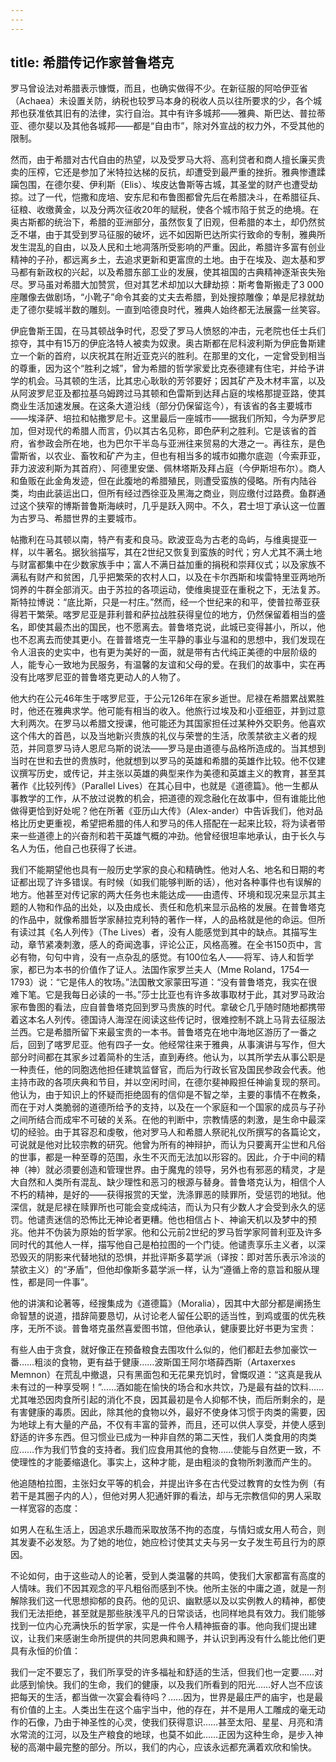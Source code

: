 ```yaml
---
---
---
```

title: 希腊传记作家普鲁塔克
---




罗马曾设法对希腊表示慷慨，而且，也确实做得不少。在新征服的阿哈伊亚省（Achaea）未设置关防，纳税也较罗马本身的税收人员以往所要求的少，各个城邦也获准依其旧有的法律，实行自治。其中有许多城邦——雅典、斯巴达、普拉蒂亚、德尔斐以及其他各城邦——都是“自由市”，除对外宣战的权力外，不受其他的限制。

然而，由于希腊对古代自由的热望，以及受罗马大将、高利贷者和商人擅长廉买贵卖的压榨，它还是参加了米特拉达梯的反抗，却遭受到最严重的挫折。雅典惨遭蹂躏包围，在德尔斐、伊利斯（Elis）、埃皮达鲁斯等古城，其圣堂的财产也遭受劫掠。过了一代，恺撒和庞培、安东尼和布鲁图都曾先后在希腊决斗，在希腊征兵、征粮、收缴黄金，以及分两次征收20年的赋税，使各个城市陷于贫乏的绝境。在奥古斯都的统治下，希腊的亚洲部分，虽然恢复了旧观，但希腊的本土，却仍然贫乏不堪，由于其受到罗马征服的破坏，远不如因斯巴达所实行致命的专制，雅典所发生混乱的自由，以及人民和土地凋落所受影响的严重。因此，希腊许多富有创业精神的子孙，都远离乡土，去追求更新和更富庶的土地。由于在埃及、迦太基和罗马都有新政权的兴起，以及希腊东部工业的发展，使其祖国的古典精神逐渐丧失殆尽。罗马虽对希腊大加赞赏，但对其艺术却加以大肆劫掠：斯考鲁斯搬走了3 000座雕像去做剧场，“小靴子”命令其妾的丈夫去希腊，到处搜掠雕像；单是尼禄就劫走了德尔斐城半数的雕刻。一直到哈德良时代，雅典人始终都无法展露一丝笑容。

伊庇鲁斯王国，在马其顿战争时代，忍受了罗马人愤怒的冲击，元老院也任士兵们掠夺，其中有15万的伊庇洛特人被卖为奴隶。奥古斯都在尼科波利斯为伊庇鲁斯建立一个新的首府，以庆祝其在附近亚克兴的胜利。在那里的文化，一定曾受到相当的尊重，因为这个“胜利之城”，曾为希腊的哲学家爱比克泰德建有住宅，并给予讲学的机会。马其顿的生活，比其忠心耿耿的芳邻要好；因其矿产及木材丰富，以及从阿波罗尼亚及都拉基乌姆跨过马其顿和色雷斯到达拜占庭的埃格那提亚路，使其商业生活加速发展。在这条大道沿线（部分仍保留迄今），有该省的各主要城市——埃泽萨、培拉和帖撒罗尼卡。这里最后一座城市——据我们所知，今为萨罗尼加，但对现代的希腊人而言，仍以其古名见称，即色萨利之胜利。它是该省的首府，省参政会所在地，也为巴尔干半岛与亚洲往来贸易的大港之一。再往东，是色雷斯省，以农业、畜牧和矿产为主，但也有相当多的城市如撒尔底迦（今索菲亚，菲力波波利斯为其首府）、阿德里安堡、佩林塔斯及拜占庭（今伊斯坦布尔）。商人和鱼贩在此金角发迹，但在此腹地的希腊殖民，则遭受蛮族的侵略。所有内陆谷类，均由此装运出口，但所有经过西徐亚及黑海之商业，则应缴付过路费。鱼群通过这个狭窄的博斯普鲁斯海峡时，几乎是跃入网中。不久，君士坦丁承认这一位置为古罗马、希腊世界的主要城市。

帖撒利在马其顿以南，特产有麦和良马。欧波亚岛为古老的岛屿，与维奥提亚一样，以牛著名。据狄翁描写，其在2世纪又恢复到蛮族的时代；穷人尤其不满土地与财富都集中在少数家族手中；富人不满日益加重的捐税和崇拜仪式；以及家族不满私有财产和贫困，几乎把繁荣的农村人口，以及在卡尔西斯和埃雷特里亚两地所饲养的牛群全部消灭。由于苏拉的各项运动，使维奥提亚在重税之下，无法复苏。斯特拉博说：“底比斯，只是一村庄。”然而，经一个世纪来的和平，使普拉蒂亚获得若干繁荣。喀罗尼亚是菲利普和萨拉战胜获得皇位的地方，仍然保留着相当的盛名，即使其最杰出的国民，也不愿离去。普鲁塔克说，此城已变得甚小，所以，他也不忍离去而使其更小。在普普塔克一生平静的事业与温和的思想中，我们发现在令人沮丧的史实中，也有更为美好的一面，就是带有古代纯正美德的中层阶级的人，能专心一致地为民服务，有温馨的友谊和父母的爱。在我们的故事中，实在再没有比喀罗尼亚的普鲁塔克更动人的人物了。

他大约在公元46年生于喀罗尼亚，于公元126年在家乡逝世。尼禄在希腊累战累胜时，他还在雅典求学。他可能有相当的收入。他旅行过埃及和小亚细亚，并到过意大利两次。在罗马以希腊文授课，他可能还为其国家担任过某种外交职务。他喜欢这个伟大的首邑，以及当地新兴贵族的礼仪与荣誉的生活，欣羡禁欲主义者的规范，并同意罗马诗人恩尼乌斯的说法——罗马是由道德与品格所造成的。当其想到当时在世和去世的贵族时，他就想到以罗马的英雄和希腊的英雄作比较。他不仅建议撰写历史，或传记，并主张以英雄的典型来作为美德和英雄主义的教育，甚至其著作《比较列传》（Parallel Lives）在其心目中，也就是《道德篇》。他一生都从事教学的工作，从不放过说教的机会，把道德的观念融化在故事中，但有谁能比他做得更恰到好处呢？他在所著《亚历山大传》（Alex-ander）中告诉我们，他对品格比历史更重视，希望把希腊的伟人和罗马的伟人搭配在一起来比较，将为读者带来一些道德上的兴奋剂和若干英雄气概的冲劲。他曾经很坦率地承认，由于长久与名人为伍，他自己也获得了长进。

我们不能期望他也具有一般历史学家的良心和精确性。他对人名、地名和日期的考证都出现了许多错误。有时候（如我们能够判断的话），他对各种事件也有误解的地方。他甚至对传记家的两大任务也未能达成——由遗传、环境和现况来显示其主题的人物和作品的出处，以及由成长、责任和危机来显示品格的发展。在普鲁塔克的作品中，就像希腊哲学家赫拉克利特的著作一样，人的品格就是他的命运。但所有读过其《名人列传》（The Lives）者，没有人能感觉到其中的缺点。其描写生动，章节紧凑刺激，感人的奇闻逸事，评论公正，风格高雅。在全书150页中，言必有物，句句中肯，没有一点杂乱的感觉。有100位名人——将军、诗人和哲学家，都已为本书的价值作了证人。法国作家罗兰夫人（Mme Roland，1754—1793）说：“它是伟人的牧场。”法国散文家蒙田写道：“没有普鲁塔克，我实在很难下笔。它是我每日必读的一书。”莎士比亚也有许多故事取材于此，其对罗马政治家布鲁图的看法，应自普鲁塔克回到罗马贵族的时代。拿破仑几乎随时随地都携带着这本名人列传。德国诗人海涅在阅读这些传记时，很难控制不跳上马背去征服法兰西。它是希腊所留下来最宝贵的一本书。普鲁塔克在地中海地区游历了一番之后，回到了喀罗尼亚。他有四子一女。他经常往来于雅典，从事演讲与写作，但大部分时间都在其家乡过着简朴的生活，直到寿终。他认为，以其所学去从事公职是一种责任，他的同胞选他担任建筑监督官，而后为行政长官及国民参政会代表。他主持市政的各项庆典和节目，并以空闲时间，在德尔斐神殿担任神谕复现的祭司。他认为，由于知识上的怀疑而拒绝固有的信仰是不智之举，主要的事情不在教条，而在于对人类脆弱的道德所给予的支持，以及在一个家庭和一个国家的成员与子孙之间所结合而成牢不可破的关系。在他的判断中，宗教情感的刺激，是生命中最深切的经验。由于其容忍和虔敬，他对罗马人和希腊人祭祀礼仪所撰写的各篇论文，可说就是他对比较宗教的研究。他曾为所有的神辩护，而认为只要离开尘世和凡俗的世事，都是一种至尊的范围，永生不灭而无法加以形容的。因此，介于中间的精神（神）就必须要创造和管理世界。由于魔鬼的领导，另外也有邪恶的精灵，才是大自然和人类所有混乱、缺少理性和恶习的根源与替身。普鲁塔克认为，相信个人不朽的精神，是好的——获得报赏的天堂，洗涤罪恶的赎罪所，受惩罚的地狱。他深信，就是尼禄在赎罪所也可能会变成纯洁，而认为只有少数人才会受到永久的惩罚。他谴责迷信的恐怖比无神论者更糟。他也相信占卜、神谕天机以及梦中的预兆。他并不伪装为原始的哲学家。他和公元前2世纪的罗马哲学家阿普利亚及许多同时代的其他人一样，描写他自己是柏拉图的一个门徒。他谴责享乐主义者，以深恐毁灭的阴影来代替地狱的恐惧，并批评斯多葛学派（译按：即对苦乐表示冷淡的禁欲主义）的“矛盾”，但他却像斯多葛学派一样，认为“遵循上帝的意旨和服从理性，都是同一件事”。

他的讲演和论著等，经搜集成为《道德篇》（Moralia），因其中大部分都是阐扬生命智慧的说道，措辞简要恳切，从讨论老人留任公职的适当性，到鸡或蛋的优先秩序，无所不谈。普鲁塔克虽然喜爱图书馆，但他承认，健康要比好书更为宝贵：

有些人由于贪食，就好像正在预备粮食去围攻什么似的，他们都赶去参加豪饮一番……粗淡的食物，更有益于健康……波斯国王阿尔塔薛西斯（Artaxerxes Memnon）在荒乱中撤退，只有黑面包和无花果充饥时，曾慨叹道：“这真是我从未有过的一种享受啊！”……酒如能在愉快的场合和水共饮，乃是最有益的饮料……尤其唯恐因肉食所引起的消化不良，因其最初是令人抑郁不快，而后所剩余的，是有害健康的毒质。因此，除其他的食物以外，最好不使身体习惯于肉类的需要，因为地球上有大量的产品，不仅有丰富的营养，而且，还可以供人享受，并使人感到舒适的许多东西。但习惯业已成为一种非自然的第二天性，我们人类食用的肉类应……作为我们节食的支持者。我们应食用其他的食物……使能与自然更一致，不使理性的才能萎缩退化。事实上，这种才能，是由粗淡的食物所刺激而产生的。



他追随柏拉图，主张妇女平等的机会，并提出许多在古代受过教育的女性为例（有若干是其圈子内的人），但他对男人犯通奸罪的看法，却与无宗教信仰的男人采取一样宽容的态度：

如男人在私生活上，因追求乐趣而采取放荡不拘的态度，与情妇或女用人苟合，则其发妻不必发怒。为了她的地位，她应检讨使其丈夫与另一女子发生苟且行为的原因。



不论如何，由于这些动人的论著，受到人类温馨的共鸣，使我们大家都富有高度的人情味。我们不因其观念的平凡粗俗而感到不快。他所主张的中庸之道，就是一剂解除我们这一代思想抑郁的良药。他的见识、幽默感以及以实例教人的精神，都使我们无法拒绝，甚至就是那些肤浅平凡的日常谈话，也同样地具有效力。我们能够找到一位内心充满快乐的哲学家，实是一件令人精神振奋的事。他向我们提出建议，让我们来感谢生命所提供的共同恩典和赐予，并认识到再没有什么能比他们更具有永恒的价值：

我们一定不要忘了，我们所享受的许多福祉和舒适的生活，但我们也一定要……对此感到愉快。我们的生命，我们的健康，以及我们所看到的阳光……好人岂不应该把每天的生活，都当做一次宴会看待吗？……因为，世界是最庄严的庙宇，也是最有价值的上主。人类出生在这个庙宇当中，他的存在，并不是用人工雕成的毫无动作的石像，乃由于神圣性的心灵，使我们获得意识……甚至太阳、星星、月亮和清水常流的江河，以及生产粮食的地球，也莫不如此……正因为这种生命，是步入神秘的高潮中最完整的部分。所以，我们的内心，应该永远都充满着欢欣和愉快。